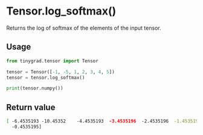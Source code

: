# Tensor.log_softmax()

Returns the log of softmax of the elements of the input tensor.

## Usage
```python copy
from tinygrad.tensor import Tensor

tensor = Tensor([-1, -5, 1, 2, 3, 4, 5])
tensor = tensor.log_softmax()

print(tensor.numpy())
```

## Return value
```bash
[ -6.4535193 -10.45352    -4.4535193  -3.4535196  -2.4535196  -1.4535195
  -0.4535195]
```